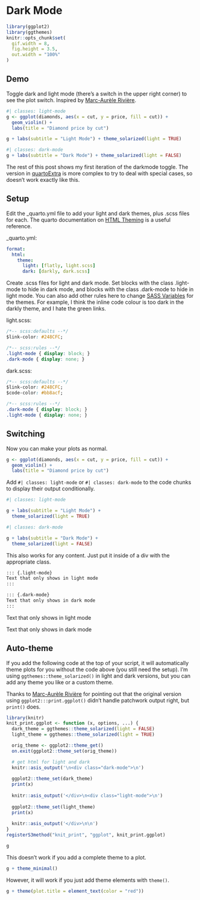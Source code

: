 # Dark Mode

```r
library(ggplot2)
library(ggthemes)
knitr::opts_chunk$set(
  gif.width = 8,
  fig.height = 3.5,
  out.width = "100%"
)
```

## Demo

Toggle dark and light mode (there's a switch in the upper right corner) to see the plot switch. Inspired by [Marc-Aurèle Rivière](https://twitter.com/mariviere1/status/1521534422826237955).


```r
#| classes: light-mode
g <- ggplot(diamonds, aes(x = cut, y = price, fill = cut)) +
  geom_violin() +
  labs(title = "Diamond price by cut")

g + labs(subtitle = "Light Mode") + theme_solarized(light = TRUE)
```

```r
#| classes: dark-mode
g + labs(subtitle = "Dark Mode") + theme_solarized(light = FALSE)
```

The rest of this post shows my first iteration of the darkmode toggle. The version in [quartoExtra](quartoExtra.html) is more complex to try to deal with special cases, so doesn't work exactly like this.


## Setup

Edit the _quarto.yml file to add your light and dark themes, plus .scss files for each. The quarto documentation on [HTML Theming](https://quarto.org/docs/output-formats/html-themes.html) is a useful reference.

_quarto.yml:

```yml
format:
  html:
    theme:
      light: [flatly, light.scss]
      dark: [darkly, dark.scss]
```

Create .scss files for light and dark mode. Set blocks with the class .light-mode to hide in dark mode, and blocks with the class .dark-mode to hide in light mode. You can also add other rules here to change [SASS Variables](https://quarto.org/docs/output-formats/html-themes.html#sass-variables) for the themes. For example, I think the inline code colour is too dark in the darkly theme, and I hate the green links.

light.scss:

```css
/*-- scss:defaults --*/
$link-color: #248CFC;

/*-- scss:rules --*/
.light-mode { display: block; }
.dark-mode { display: none; }
```

dark.scss:

```css
/*-- scss:defaults --*/
$link-color: #248CFC;
$code-color: #bb8acf;

/*-- scss:rules --*/
.dark-mode { display: block; }
.light-mode { display: none; }
```

## Switching

Now you can make your plots as normal.

```r
g <- ggplot(diamonds, aes(x = cut, y = price, fill = cut)) +
  geom_violin() +
  labs(title = "Diamond price by cut")
```

Add `#| classes: light-mode` or `#| classes: dark-mode` to the code chunks to display their output conditionally.

```r
#| classes: light-mode

g + labs(subtitle = "Light Mode") + 
  theme_solarized(light = TRUE)
```


```r
#| classes: dark-mode

g + labs(subtitle = "Dark Mode") + 
  theme_solarized(light = FALSE)
```


This also works for any content. Just put it inside of a div with the appropriate class.

```markdown
::: {.light-mode}
Text that only shows in light mode
:::

::: {.dark-mode}
Text that only shows in dark mode
:::
```

::: {.light-mode}
Text that only shows in light mode
:::

::: {.dark-mode}
Text that only shows in dark mode
:::

## Auto-theme

If you add the following code at the top of your script, it will automatically theme plots for you without the code above (you still need the setup). I'm using `ggthemes::theme_solarized()` in light and dark versions, but you can add any theme you like or a custom theme.

Thanks to [Marc-Aurèle Rivière](https://twitter.com/mariviere1) for pointing out that the original version using `ggplot2:::print.ggplot()` didn't handle patchwork output right, but `print()` does.

```r
library(knitr)
knit_print.ggplot <- function (x, options, ...) {
  dark_theme = ggthemes::theme_solarized(light = FALSE)
  light_theme = ggthemes::theme_solarized(light = TRUE)

  orig_theme <- ggplot2::theme_get()
  on.exit(ggplot2::theme_set(orig_theme))

  # get html for light and dark
  knitr::asis_output('\n<div class="dark-mode">\n')
  
  ggplot2::theme_set(dark_theme)
  print(x)
  
  knitr::asis_output('</div>\n<div class="light-mode">\n')
  
  ggplot2::theme_set(light_theme)
  print(x)
  
  knitr::asis_output('</div>\n\n')
}
registerS3method("knit_print", "ggplot", knit_print.ggplot)
```


```r
g
```

This doesn't work if you add a complete theme to a plot.

```r
g + theme_minimal()
```

However, it will work if you just add theme elements with `theme()`.

```r
g + theme(plot.title = element_text(color = "red"))
```